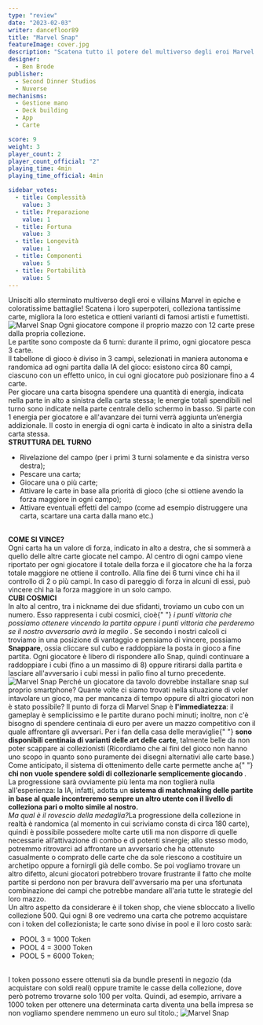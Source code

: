 ```yaml
---
type: "review"
date: "2023-02-03"
writer: dancefloor89
title: "Marvel Snap"
featureImage: cover.jpg
description: "Scatena tutto il potere del multiverso degli eroi Marvel in sfide frenetiche e adrenaliniche: bastano solo 3 minuti!!"
designer:
  - Ben Brode
publisher:
  - Second Dinner Studios
  - Nuverse
mechanisms:
  - Gestione mano
  - Deck building
  - App
  - Carte

score: 9
weight: 3
player_count: 2
player_count_official: "2"
playing_time: 4min
playing_time_official: 4min

sidebar_votes:
  - title: Complessità
    value: 3
  - title: Preparazione
    value: 1
  - title: Fortuna
    value: 3
  - title: Longevità
    value: 1
  - title: Componenti
    value: 5
  - title: Portabilità
    value: 5
---
```


<Setting>
  Unisciti allo sterminato multiverso degli eroi e villains Marvel in epiche e
  coloratissime battaglie! Scatena i loro superpoteri, colleziona tantissime
  carte, migliora la loro estetica e ottieni varianti di famosi artisti e
  fumettisti.
</Setting>

<img src="./game1.jpg" alt="Marvel Snap" />

<Rules>
  Ogni giocatore compone il proprio mazzo con 12 carte prese dalla propria
  collezione.
  <br />
  Le partite sono composte da 6 turni: durante il primo, ogni giocatore pesca 3
  carte.
  <br />
  Il tabellone di gioco è diviso in 3 campi, selezionati in maniera autonoma e
  randomica ad ogni partita dalla IA del gioco: esistono circa 80 campi,
  ciascuno con un effetto unico, in cui ogni giocatore può posizionare fino a 4
  carte.
  <br />
  Per giocare una carta bisogna spendere una quantità di energia, indicata nella
  parte in alto a sinistra della carta stessa; le energie totali spendibili nel
  turno sono indicate nella parte centrale dello schermo in basso. Si parte con
  1 energia per giocatore e all'avanzare dei turni verrà aggiunta un’energia
  addizionale. Il costo in energia di ogni carta è indicato in alto a sinistra
  della carta stessa.
  <br />
  <strong>
    <strong>STRUTTURA DEL TURNO</strong>
  </strong>
  <br />
  <ul>
    <li>
      Rivelazione del campo (per i primi 3 turni solamente e da sinistra verso
      destra);
    </li>
    <li>Pescare una carta;</li>
    <li>Giocare una o più carte;</li>
    <li>
      Attivare le carte in base alla priorità di gioco (che si ottiene avendo la
      forza maggiore in ogni campo);
    </li>
    <li>
      Attivare eventuali effetti del campo (come ad esempio distruggere una
      carta, scartare una carta dalla mano etc.)
    </li>
  </ul>
  <br />
  <strong>
    <strong>COME SI VINCE?</strong>
  </strong>
  <br />
  Ogni carta ha un valore di forza, indicato in alto a destra, che si sommerà a
  quello delle altre carte giocate nel campo. Al centro di ogni campo viene
  riportato per ogni giocatore il totale della forza e il giocatore che ha la
  forza totale maggiore ne ottiene il controllo. Alla fine dei 6 turni vince chi
  ha il controllo di 2 o più campi. In caso di pareggio di forza in alcuni di
  essi, può vincere chi ha la forza maggiore in un solo campo.
  <br />
  <strong>
    <strong>CUBI COSMICI</strong>
  </strong>
  <br />
  In alto al centro, tra i nickname dei due sfidanti, troviamo un cubo con un
  numero. Esso rappresenta i cubi cosmici, cioè{" "}
  <em>
    i punti vittoria che possiamo ottenere vincendo la partita oppure i punti
    vittoria che perderemo se il nostro avversario avrà la meglio
  </em>
  . Se secondo i nostri calcoli ci troviamo in una posizione di vantaggio e pensiamo
  di vincere, possiamo <strong>Snappare</strong>, ossia cliccare sul cubo e raddoppiare
  la posta in gioco a fine partita. Ogni giocatore è libero di rispondere allo Snap,
  quindi continuare a raddoppiare i cubi (fino a un massimo di 8) oppure ritirarsi
  dalla partita e lasciare all'avversario i cubi messi in palio fino al turno precedente.
</Rules>

<img src="./game2.jpg" alt="Marvel Snap" />

<Feedback>
  Perché un giocatore da tavolo dovrebbe installare snap sul proprio smartphone?
  Quante volte ci siamo trovati nella situazione di voler intavolare un gioco,
  ma per mancanza di tempo oppure di altri giocatori non è stato possibile? Il
  punto di forza di Marvel Snap è <strong>l'immediatezza</strong>: il gameplay è
  semplicissimo e le partite durano pochi minuti; inoltre, non c'è bisogno di
  spendere centinaia di euro per avere un mazzo competitivo con il quale
  affrontare gli avversari. Per i fan della casa delle meraviglie{" "}
  <strong>sono disponibili centinaia di varianti delle art delle carte</strong>,
  talmente belle da non poter scappare ai collezionisti (Ricordiamo che ai fini
  del gioco non hanno uno scopo in quanto sono puramente dei disegni alternativi
  alle carte base.)
  <br />
  Come anticipato, il sistema di ottenimento delle carte permette anche a{" "}
  <strong>
    chi non vuole spendere soldi di collezionarle semplicemente giocando
  </strong>
  . La progressione sarà ovviamente più lenta ma non toglierà nulla all'esperienza:
  la IA, infatti, adotta un <strong>
    sistema di matchmaking delle partite in base al quale incontreremo sempre un
    altro utente con il livello di colleziona pari o molto simile al nostro.
  </strong>
  <br />
  <em>Ma qual è il rovescio della medaglia?</em>La progressione della collezione
  in realtà è randomica (al momento in cui scriviamo consta di circa 180 carte),
  quindi è possibile possedere molte carte utili ma non disporre di quelle necessarie
  all’attivazione di combo e di potenti sinergie; allo stesso modo, potremmo ritrovarci
  ad affrontare un avversario che ha ottenuto casualmente o comprato delle carte
  che da sole riescono a costituire un archetipo oppure a fornirgli già delle combo.
  Se poi vogliamo trovare un altro difetto, alcuni giocatori potrebbero trovare frustrante
  il fatto che molte partite si perdono non per bravura dell'avversario ma per una
  sfortunata combinazione dei campi che potrebbe mandare all'aria tutte le strategie
  del loro mazzo.
  <br />
  Un altro aspetto da considerare è il token shop, che viene sbloccato a livello
  collezione 500. Qui ogni 8 ore vedremo una carta che potremo acquistare con i token
  del collezionista; le carte sono divise in pool e il loro costo sarà:
  <br />
  <ul>
    <li>POOL 3 = 1000 Token</li>
    <li>POOL 4 = 3000 Token</li>
    <li>POOL 5 = 6000 Token;</li>
  </ul>
    <br />I token possono essere ottenuti sia da bundle presenti in negozio (da acquistare
    con soldi reali) oppure tramite le casse della collezione, dove però potremo
    trovarne solo 100 per volta. Quindi, ad esempio, arrivare a 1000 token per ottenere
    una determinata carta diventa una bella impresa se non vogliamo spendere nemmeno
    un euro sul titolo.;
</Feedback>

<img src="./game3.jpg" alt="Marvel Snap" />
